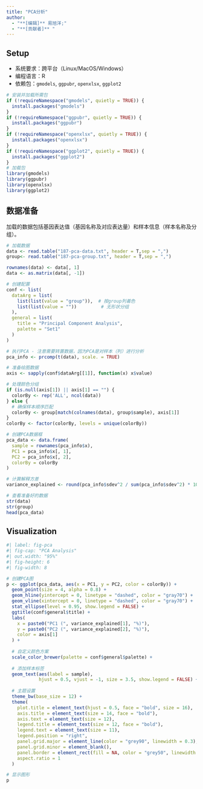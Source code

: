 ---
title: "PCA分析"
author:
  - "**[编辑]** 易旭洋;"
  - "**[贡献者]** "
---
  
## Setup
  
-   系统要求：跨平台（Linux/MacOS/Windows）
-   编程语言：R
-   依赖包：`gmodels`, `ggpubr`, `openxlsx`, `ggplot2`

```{r packages setup, message=FALSE, warning=FALSE, output=FALSE}
# 安装并加载所需包
if (!requireNamespace("gmodels", quietly = TRUE)) {
  install.packages("gmodels")
}
if (!requireNamespace("ggpubr", quietly = TRUE)) {
  install.packages("ggpubr")
}
if (!requireNamespace("openxlsx", quietly = TRUE)) {
  install.packages("openxlsx")
}
if (!requireNamespace("ggplot2", quietly = TRUE)) {
  install.packages("ggplot2")
}
# 加载包
library(gmodels)
library(ggpubr)
library(openxlsx)
library(ggplot2)
```

## 数据准备

加载的数据包括基因表达值（基因名称及对应表达量）和样本信息（样本名称及分组）。

```{r load data, message=FALSE, warning=FALSE}
# 加载数据
data <- read.table("187-pca-data.txt", header = T,sep = ",")
group<- read.table("187-pca-group.txt", header = T,sep = ",")

rownames(data) <- data[, 1]
data <- as.matrix(data[, -1])

# 创建配置
conf <- list(
  dataArg = list(
    list(list(value = "group")),  # 按group列着色
    list(list(value = ""))         # 无形状分组
  ),
  general = list(
    title = "Principal Component Analysis",
    palette = "Set1"
  )
)

# 执行PCA - 注意需要转置数据，因为PCA是对样本（列）进行分析
pca_info <- prcomp(t(data), scale. = TRUE)

# 准备绘图数据
axis <- sapply(conf$dataArg[[1]], function(x) x$value)

# 处理颜色分组
if (is.null(axis[1]) || axis[1] == "") {
  colorBy <- rep('ALL', ncol(data))
} else {
  # 确保样本顺序匹配
  colorBy <- group[match(colnames(data), group$sample), axis[1]]
}
colorBy <- factor(colorBy, levels = unique(colorBy))

# 创建PCA数据框
pca_data <- data.frame(
  sample = rownames(pca_info$x),
  PC1 = pca_info$x[, 1],
  PC2 = pca_info$x[, 2],
  colorBy = colorBy
)

# 计算解释方差
variance_explained <- round(pca_info$sdev^2 / sum(pca_info$sdev^2) * 100, 1)

# 查看准备好的数据
str(data)
str(group)
head(pca_data)
```

## Visualization

```{r fig-1interval-bar-chart}
#| label: fig-pca
#| fig-cap: "PCA Analysis"
#| out.width: "95%"
#| fig-height: 6
#| fig-width: 8

# 创建PCA图
p <- ggplot(pca_data, aes(x = PC1, y = PC2, color = colorBy)) +
  geom_point(size = 4, alpha = 0.8) +
  geom_hline(yintercept = 0, linetype = "dashed", color = "gray70") +
  geom_vline(xintercept = 0, linetype = "dashed", color = "gray70") +
  stat_ellipse(level = 0.95, show.legend = FALSE) +
  ggtitle(conf$general$title) +
  labs(
    x = paste0("PC1 (", variance_explained[1], "%)"),
    y = paste0("PC2 (", variance_explained[2], "%)"),
    color = axis[1]
  ) +
  
  # 自定义颜色方案
  scale_color_brewer(palette = conf$general$palette) +
  
  # 添加样本标签
  geom_text(aes(label = sample), 
            hjust = 0.5, vjust = -1, size = 3.5, show.legend = FALSE) +
  
  # 主题设置
  theme_bw(base_size = 12) +
  theme(
    plot.title = element_text(hjust = 0.5, face = "bold", size = 16),
    axis.title = element_text(size = 14, face = "bold"),
    axis.text = element_text(size = 12),
    legend.title = element_text(size = 12, face = "bold"),
    legend.text = element_text(size = 11),
    legend.position = "right",
    panel.grid.major = element_line(color = "grey90", linewidth = 0.3),
    panel.grid.minor = element_blank(),
    panel.border = element_rect(fill = NA, color = "grey50", linewidth = 0.5),
    aspect.ratio = 1
  )

# 显示图形
p
```

